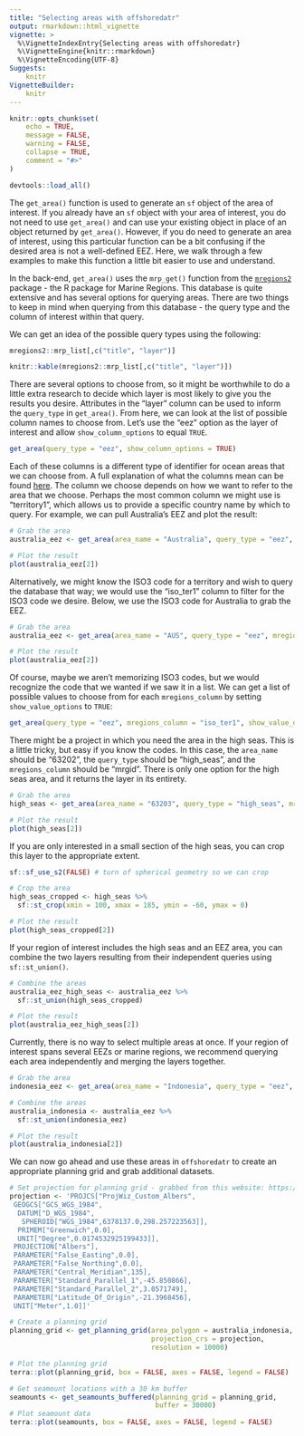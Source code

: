 ```yaml
---
title: "Selecting areas with offshoredatr"
output: rmarkdown::html_vignette
vignette: >
  %\VignetteIndexEntry{Selecting areas with offshoredatr}
  %\VignetteEngine{knitr::rmarkdown}
  %\VignetteEncoding{UTF-8}
Suggests:
    knitr
VignetteBuilder:
    knitr
---
```


```r
knitr::opts_chunk$set(
	echo = TRUE,
	message = FALSE,
	warning = FALSE,
	collapse = TRUE,
	comment = "#>"
)

devtools::load_all()
```

The `get_area()` function is used to generate an `sf` object of the area of interest. If you already have an `sf` object with your area of interest, you do not need to use `get_area()` and can use your existing object in place of an object returned by `get_area()`. However, if you do need to generate an area of interest, using this particular function can be a bit confusing if the desired area is not a well-defined EEZ. Here, we walk through a few examples to make this function a little bit easier to use and understand. 

In the back-end, `get_area()` uses the `mrp_get()` function from the [`mregions2`](https://lifewatch.github.io/mregions2/) package - the R package for Marine Regions. This database is quite extensive and has several options for querying areas. There are two things to keep in mind when querying from this database - the query type and the column of interest within that query. 

We can get an idea of the possible query types using the following: 

```r
mregions2::mrp_list[,c("title", "layer")]
```

```r
knitr::kable(mregions2::mrp_list[,c("title", "layer")])
```


There are several options to choose from, so it might be worthwhile to do a little extra research to decide which layer is most likely to give you the results you desire. Attributes in the "layer" column can be used to inform the `query_type` in `get_area()`. From here, we can look at the list of possible column names to choose from. Let's use the "eez" option as the layer of interest and allow `show_column_options` to equal `TRUE`. 

```r
get_area(query_type = "eez", show_column_options = TRUE)
```

Each of these columns is a different type of identifier for ocean areas that we can choose from. A full explanation of what the columns mean can be found [here](https://marineregions.org/eezattribute.php). The column we choose depends on how we want to refer to the area that we choose. Perhaps the most common column we might use is "territory1", which allows us to provide a specific country name by which to query. For example, we can pull Australia's EEZ and plot the result: 

```r
# Grab the area
australia_eez <- get_area(area_name = "Australia", query_type = "eez", mregions_column = "territory1")

# Plot the result
plot(australia_eez[2])
```

Alternatively, we might know the ISO3 code for a territory and wish to query the database that way; we would use the "iso_ter1" column to filter for the ISO3 code we desire. Below, we use the ISO3 code for Australia to grab the EEZ. 

```r
# Grab the area
australia_eez <- get_area(area_name = "AUS", query_type = "eez", mregions_column = "iso_ter1")

# Plot the result
plot(australia_eez[2])
```

Of course, maybe we aren't memorizing ISO3 codes, but we would recognize the code that we wanted if we saw it in a list. We can get a list of possible values to choose from for each `mregions_column` by setting `show_value_options` to `TRUE`: 

```r
get_area(query_type = "eez", mregions_column = "iso_ter1", show_value_options =  TRUE)
```

There might be a project in which you need the area in the high seas. This is a little tricky, but easy if you know the codes. In this case, the `area_name` should be "63202", the `query_type` should be "high_seas", and the `mregions_column` should be "mrgid". There is only one option for the high seas area, and it returns the layer in its entirety. 

```r
# Grab the area
high_seas <- get_area(area_name = "63203", query_type = "high_seas", mregions_column = "mrgid")

# Plot the result
plot(high_seas[2])
```

If you are only interested in a small section of the high seas, you can crop this layer to the appropriate extent. 

```r
sf::sf_use_s2(FALSE) # turn of spherical geometry so we can crop

# Crop the area
high_seas_cropped <- high_seas %>% 
  sf::st_crop(xmin = 100, xmax = 185, ymin = -60, ymax = 0)

# Plot the result
plot(high_seas_cropped[2])
```

If your region of interest includes the high seas and an EEZ area, you can combine the two layers resulting from their independent queries using `sf::st_union()`. 

```r
# Combine the areas
australia_eez_high_seas <- australia_eez %>% 
  sf::st_union(high_seas_cropped)

# Plot the result
plot(australia_eez_high_seas[2])
```

Currently, there is no way to select multiple areas at once. If your region of interest spans several EEZs or marine regions, we recommend querying each area independently and merging the layers together.

```r
# Grab the area
indonesia_eez <- get_area(area_name = "Indonesia", query_type = "eez", mregions_column = "territory1")

# Combine the areas
australia_indonesia <- australia_eez %>% 
  sf::st_union(indonesia_eez)

# Plot the result
plot(australia_indonesia[2]) 
```

We can now go ahead and use these areas in `offshoredatr` to create an appropriate planning grid and grab additional datasets. 

```r
# Set projection for planning grid - grabbed from this website: https://projectionwizard.org
projection <- 'PROJCS["ProjWiz_Custom_Albers",
 GEOGCS["GCS_WGS_1984",
  DATUM["D_WGS_1984",
   SPHEROID["WGS_1984",6378137.0,298.257223563]],
  PRIMEM["Greenwich",0.0],
  UNIT["Degree",0.0174532925199433]],
 PROJECTION["Albers"],
 PARAMETER["False_Easting",0.0],
 PARAMETER["False_Northing",0.0],
 PARAMETER["Central_Meridian",135],
 PARAMETER["Standard_Parallel_1",-45.850866],
 PARAMETER["Standard_Parallel_2",3.0571749],
 PARAMETER["Latitude_Of_Origin",-21.3968456],
 UNIT["Meter",1.0]]'

# Create a planning grid 
planning_grid <- get_planning_grid(area_polygon = australia_indonesia, 
                                   projection_crs = projection, 
                                   resolution = 10000)

# Plot the planning grid
terra::plot(planning_grid, box = FALSE, axes = FALSE, legend = FALSE)
```
```r
# Get seamount locations with a 30 km buffer
seamounts <- get_seamounts_buffered(planning_grid = planning_grid, 
                                    buffer = 30000)
# Plot seamount data
terra::plot(seamounts, box = FALSE, axes = FALSE, legend = FALSE)
```



